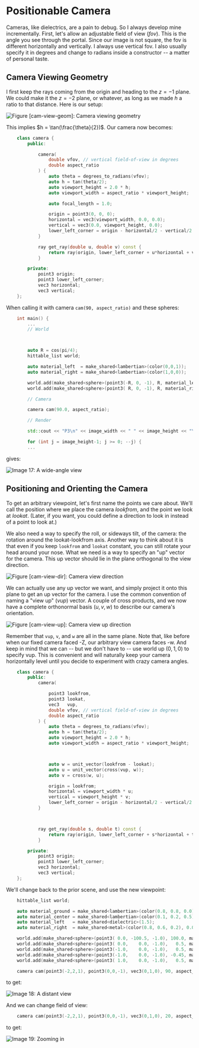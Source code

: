 # Positionable Camera

Cameras, like dielectrics, are a pain to debug. So I always develop mine incrementally. First, let's
allow an adjustable field of view (_fov_). This is the angle you see through the portal. Since our
image is not square, the fov is different horizontally and vertically. I always use vertical fov. I
also usually specify it in degrees and change to radians inside a constructor -- a matter of
personal taste.

## Camera Viewing Geometry

I first keep the rays coming from the origin and heading to the $z = -1$ plane. We could make it the
$z = -2$ plane, or whatever, as long as we made $h$ a ratio to that distance. Here is our setup:

![Figure [cam-view-geom]: Camera viewing geometry](../images/fig-1.14-cam-view-geom.jpg)

This implies $h = \tan(\frac{\theta}{2})$. Our camera now becomes:

```cpp filename="camera.h | Camera with adjustable field-of-view (fov)"
    class camera {
        public:

            camera(
                double vfov, // vertical field-of-view in degrees
                double aspect_ratio
            ) {
                auto theta = degrees_to_radians(vfov);
                auto h = tan(theta/2);
                auto viewport_height = 2.0 * h;
                auto viewport_width = aspect_ratio * viewport_height;

                auto focal_length = 1.0;

                origin = point3(0, 0, 0);
                horizontal = vec3(viewport_width, 0.0, 0.0);
                vertical = vec3(0.0, viewport_height, 0.0);
                lower_left_corner = origin - horizontal/2 - vertical/2 - vec3(0, 0, focal_length);
            }

            ray get_ray(double u, double v) const {
                return ray(origin, lower_left_corner + u*horizontal + v*vertical - origin);
            }

        private:
            point3 origin;
            point3 lower_left_corner;
            vec3 horizontal;
            vec3 vertical;
    };
```

When calling it with camera `cam(90, aspect_ratio)` and these spheres:

```cpp filename="main.cc | Scene with wide-angle camera"
    int main() {
        ...
        // World



        auto R = cos(pi/4);
        hittable_list world;

        auto material_left  = make_shared<lambertian>(color(0,0,1));
        auto material_right = make_shared<lambertian>(color(1,0,0));

        world.add(make_shared<sphere>(point3(-R, 0, -1), R, material_left));
        world.add(make_shared<sphere>(point3( R, 0, -1), R, material_right));

        // Camera

        camera cam(90.0, aspect_ratio);

        // Render

        std::cout << "P3\n" << image_width << " " << image_height << "\n255\n";

        for (int j = image_height-1; j >= 0; --j) {
        ...
```

gives:

![Image 17: A wide-angle view](../images/img-1.17-wide-view.png)

## Positioning and Orienting the Camera

To get an arbitrary viewpoint, let's first name the points we care about. We'll call the position
where we place the camera _lookfrom_, and the point we look at _lookat_. (Later, if you want, you
could define a direction to look in instead of a point to look at.)

We also need a way to specify the roll, or sideways tilt, of the camera: the rotation around the
lookat-lookfrom axis. Another way to think about it is that even if you keep `lookfrom` and `lookat`
constant, you can still rotate your head around your nose. What we need is a way to specify an "up"
vector for the camera. This up vector should lie in the plane orthogonal to the view direction.

![Figure [cam-view-dir]: Camera view direction](../images/fig-1.15-cam-view-dir.jpg)

We can actually use any up vector we want, and simply project it onto this plane to get an up vector
for the camera. I use the common convention of naming a "view up" (_vup_) vector. A couple of cross
products, and we now have a complete orthonormal basis $(u,v,w)$ to describe our camera's
orientation.

![Figure [cam-view-up]: Camera view up direction](../images/fig-1.16-cam-view-up.jpg)

Remember that `vup`, `v`, and `w` are all in the same plane. Note that, like before when our fixed
camera faced -Z, our arbitrary view camera faces -w. And keep in mind that we can -- but we don't
have to -- use world up $(0,1,0)$ to specify vup. This is convenient and will naturally keep your
camera horizontally level until you decide to experiment with crazy camera angles.

```cpp filename="camera.h | Positionable and orientable camera"
    class camera {
        public:
            camera(

                point3 lookfrom,
                point3 lookat,
                vec3   vup,
                double vfov, // vertical field-of-view in degrees
                double aspect_ratio
            ) {
                auto theta = degrees_to_radians(vfov);
                auto h = tan(theta/2);
                auto viewport_height = 2.0 * h;
                auto viewport_width = aspect_ratio * viewport_height;



                auto w = unit_vector(lookfrom - lookat);
                auto u = unit_vector(cross(vup, w));
                auto v = cross(w, u);

                origin = lookfrom;
                horizontal = viewport_width * u;
                vertical = viewport_height * v;
                lower_left_corner = origin - horizontal/2 - vertical/2 - w;
            }



            ray get_ray(double s, double t) const {
                return ray(origin, lower_left_corner + s*horizontal + t*vertical - origin);
            }

        private:
            point3 origin;
            point3 lower_left_corner;
            vec3 horizontal;
            vec3 vertical;
    };
```

We'll change back to the prior scene, and use the new viewpoint:

```cpp filename="main.cc | scene with alternate viewpoint"
    hittable_list world;

    auto material_ground = make_shared<lambertian>(color(0.8, 0.8, 0.0));
    auto material_center = make_shared<lambertian>(color(0.1, 0.2, 0.5));
    auto material_left   = make_shared<dielectric>(1.5);
    auto material_right  = make_shared<metal>(color(0.8, 0.6, 0.2), 0.0);

    world.add(make_shared<sphere>(point3( 0.0, -100.5, -1.0), 100.0, material_ground));
    world.add(make_shared<sphere>(point3( 0.0,    0.0, -1.0),   0.5, material_center));
    world.add(make_shared<sphere>(point3(-1.0,    0.0, -1.0),   0.5, material_left));
    world.add(make_shared<sphere>(point3(-1.0,    0.0, -1.0), -0.45, material_left));
    world.add(make_shared<sphere>(point3( 1.0,    0.0, -1.0),   0.5, material_right));

    camera cam(point3(-2,2,1), point3(0,0,-1), vec3(0,1,0), 90, aspect_ratio);
```

to get:

![Image 18: A distant view](../images/img-1.18-view-distant.png)

And we can change field of view:

```cpp filename="main.cc | Change field of view"
    camera cam(point3(-2,2,1), point3(0,0,-1), vec3(0,1,0), 20, aspect_ratio);
```

to get:

![Image 19: Zooming in](../images/img-1.19-view-zoom.png)
